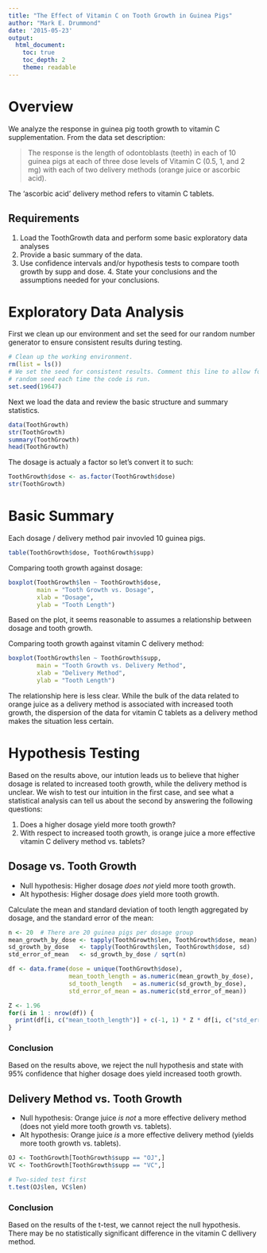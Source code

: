 ```yaml
---
title: "The Effect of Vitamin C on Tooth Growth in Guinea Pigs"
author: "Mark E. Drummond"
date: '2015-05-23'
output: 
  html_document:
    toc: true
    toc_depth: 2
    theme: readable
---
```


# Overview

We analyze the response in guinea pig tooth growth to vitamin C supplementation. From the data set description:

> The response is the length of odontoblasts (teeth) in each of 10 guinea pigs at each of three dose levels of Vitamin C (0.5, 1, and 2 mg) with each of two delivery methods (orange juice or ascorbic acid).

The 'ascorbic acid' delivery method refers to vitamin C tablets.

## Requirements

1. Load the ToothGrowth data and perform some basic exploratory data analyses 
2. Provide a basic summary of the data.
3. Use confidence intervals and/or hypothesis tests to compare tooth growth by supp and dose. 4. State your conclusions and the assumptions needed for your conclusions. 

# Exploratory Data Analysis

First we clean up our environment and set the seed for our random number generator to ensure consistent results during testing.

```r
# Clean up the working environment.
rm(list = ls())
# We set the seed for consistent results. Comment this line to allow for a
# random seed each time the code is run.
set.seed(19647)
```

Next we load the data and review the basic structure and summary statistics.

```r
data(ToothGrowth)
str(ToothGrowth)
summary(ToothGrowth)
head(ToothGrowth)
```

The dosage is actualy a factor so let's convert it to such:

```r
ToothGrowth$dose <- as.factor(ToothGrowth$dose)
str(ToothGrowth)
```

# Basic Summary

Each dosage / delivery method pair invovled 10 guinea pigs.

```r
table(ToothGrowth$dose, ToothGrowth$supp)
```

Comparing tooth growth against dosage:

```r
boxplot(ToothGrowth$len ~ ToothGrowth$dose,
        main = "Tooth Growth vs. Dosage",
        xlab = "Dosage",
        ylab = "Tooth Length")
```

Based on the plot, it seems reasonable to assumes a relationship between dosage and tooth growth.

Comparing tooth growth against vitamin C delivery method:

```r
boxplot(ToothGrowth$len ~ ToothGrowth$supp, 
        main = "Tooth Growth vs. Delivery Method",
        xlab = "Delivery Method",
        ylab = "Tooth Length")
```

The relationship here is less clear. While the bulk of the data related to orange juice as a delivery method is associated with increased tooth growth, the dispersion of the data for vitamin C tablets as a delivery method makes the situation less certain.

# Hypothesis Testing

Based on the results above, our intution leads us to believe that higher dosage is related to increased tooth growth, while the delivery method is unclear. We wish to test our intuition in the first case, and see what a statistical analysis can tell us about the second by answering the following questions:

1. Does a higher dosage yield more tooth growth?
2. With respect to increased tooth growth, is orange juice a more effective vitamin C delivery method vs. tablets?

## Dosage vs. Tooth Growth

* Null hypothesis: Higher dosage *does not* yield more tooth growth.
* Alt hypothesis: Higher dosage *does* yield more tooth growth.

Calculate the mean and standard deviation of tooth length aggregated by dosage, and the standard error of the mean:

```r
n <- 20  # There are 20 guinea pigs per dosage group
mean_growth_by_dose <- tapply(ToothGrowth$len, ToothGrowth$dose, mean)
sd_growth_by_dose   <- tapply(ToothGrowth$len, ToothGrowth$dose, sd)
std_error_of_mean   <- sd_growth_by_dose / sqrt(n)

df <- data.frame(dose = unique(ToothGrowth$dose),
                 mean_tooth_length = as.numeric(mean_growth_by_dose),
                 sd_tooth_length   = as.numeric(sd_growth_by_dose),
                 std_error_of_mean = as.numeric(std_error_of_mean))

Z <- 1.96
for(i in 1 : nrow(df)) {
  print(df[i, c("mean_tooth_length")] + c(-1, 1) * Z * df[i, c("std_error_of_mean")])
}
```

### Conclusion

Based on the results above, we reject the null hypothesis and state with 95% confidence that higher dosage does yield increased tooth growth.

## Delivery Method vs. Tooth Growth

* Null hypothesis: Orange juice *is not* a more effective delivery method (does not yield more tooth growth vs. tablets).
* Alt hypothesis: Orange juice *is* a more effective delivery method (yields more tooth growth vs. tablets).

```r
OJ <- ToothGrowth[ToothGrowth$supp == "OJ",]
VC <- ToothGrowth[ToothGrowth$supp == "VC",]

# Two-sided test first
t.test(OJ$len, VC$len)
```

### Conclusion

Based on the results of the t-test, we cannot reject the null hypothesis. There may be no statistically significant difference in the vitamin C dellivery method.